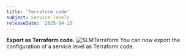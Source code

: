 ```yaml
---
title: 'Terraform code'
subject: Service levels
releaseDate: '2025-04-15'
---
```


**Export as Terraform code.**
<img
  title="SLMTerraform"
  alt="SLMTerraform"
  src="/images/SLM_exportTF.png"
/>
You can now export the configuration of a service level as Terraform code.

